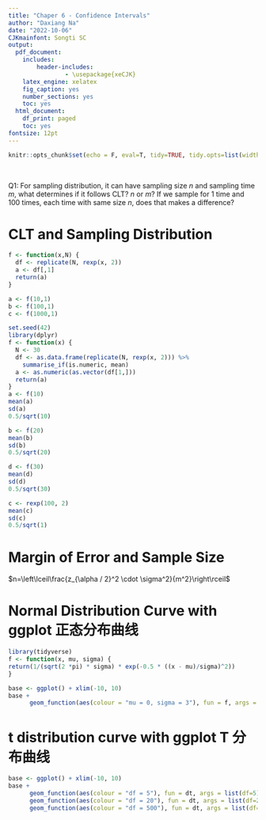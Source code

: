 ```yaml
---
title: "Chaper 6 - Confidence Intervals"
author: "Daxiang Na"
date: "2022-10-06"
CJKmainfont: Songti SC
output: 
  pdf_document: 
    includes:
        header-includes:
                - \usepackage{xeCJK}
    latex_engine: xelatex
    fig_caption: yes
    number_sections: yes
    toc: yes
  html_document:
    df_print: paged
    toc: yes
fontsize: 12pt
---
```


```r
knitr::opts_chunk$set(echo = F, eval=T, tidy=TRUE, tidy.opts=list(width.cutoff=70))
```

\

Q1: For sampling distribution, it can have sampling size $n$ and sampling time $m$, what determines if it follows CLT? $n$ or $m$? If we sample for 1 time and 100 times, each time with same size $n$, does that makes a difference?

# CLT and Sampling Distribution

```r
f <- function(x,N) {
  df <- replicate(N, rexp(x, 2))
  a <- df[,1]
  return(a)
}

a <- f(10,1)
b <- f(100,1)
c <- f(1000,1)
```

```r
set.seed(42)
library(dplyr)
f <- function(x) {
  N <- 30
  df <- as.data.frame(replicate(N, rexp(x, 2))) %>% 
    summarise_if(is.numeric, mean)
  a <- as.numeric(as.vector(df[1,]))
  return(a)
}
a <- f(10)
mean(a)
sd(a)
0.5/sqrt(10)

b <- f(20)
mean(b)
sd(b)
0.5/sqrt(20)

d <- f(30)
mean(d)
sd(d)
0.5/sqrt(30)

c <- rexp(100, 2)
mean(c)
sd(c)
0.5/sqrt(1)
```

# Margin of Error and Sample Size

$n=\left\lceil\frac{z_{\alpha / 2}^2 \cdot \sigma^2}{m^2}\right\rceil$

# Normal Distribution Curve with ggplot 正态分布曲线

```r
library(tidyverse)
f <- function(x, mu, sigma) {
return(1/(sqrt(2 *pi) * sigma) * exp(-0.5 * ((x - mu)/sigma)^2))
}

base <- ggplot() + xlim(-10, 10)
base + 
      geom_function(aes(colour = "mu = 0, sigma = 3"), fun = f, args = list(mu = 0, sigma = 3), size = 2, linetype = "longdash")
```

# t distribution curve with ggplot T 分布曲线

```r
base <- ggplot() + xlim(-10, 10)
base + 
      geom_function(aes(colour = "df = 5"), fun = dt, args = list(df=5)) +
      geom_function(aes(colour = "df = 20"), fun = dt, args = list(df=20)) +
      geom_function(aes(colour = "df = 500"), fun = dt, args = list(df=500)) 
```
